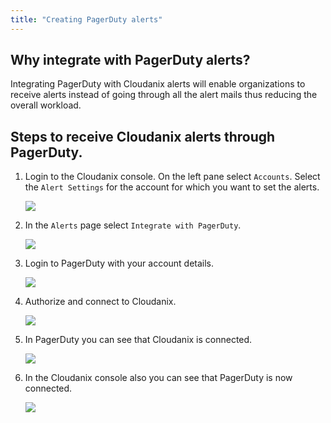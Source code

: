 ```yaml
---
title: "Creating PagerDuty alerts"
---
```


## Why integrate with PagerDuty alerts?

Integrating PagerDuty with Cloudanix alerts will enable organizations to receive alerts instead of going
through all the alert mails thus reducing the overall workload.

## Steps to receive Cloudanix alerts through PagerDuty.

1. Login to the Cloudanix console. On the left pane select `Accounts`. Select the `Alert Settings` for the  account for which you want to set the alerts.

    <img src="/images/accounts.png" />

2. In the `Alerts` page select `Integrate with PagerDuty`.

    <img src="/images/alerts.png" />

3. Login to PagerDuty with your account details.

    <img src="/images/login.png" />

4. Authorize and connect to Cloudanix.

    <img src="/images/authorize.png" />

5. In PagerDuty you can see that Cloudanix is connected.

    <img src="/images/pagerduty.png" />

6. In the Cloudanix console also you can see that PagerDuty is now connected.

    <img src="/images/connected.png" />